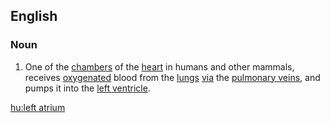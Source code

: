 ==English==
{{wikipedia}}

===Noun===
{{en-noun|head=[[left]] [[atrium]]}}

# One of the [[chamber]]s of the [[heart]] in humans and other mammals, receives [[oxygenated]] blood from the [[lung]]s [[via]] the [[pulmonary vein]]s, and pumps it into the [[left ventricle]].

[[hu:left atrium]]